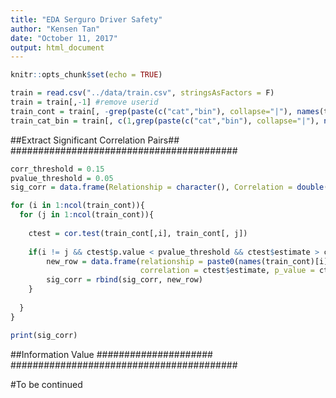 ```yaml
---
title: "EDA Serguro Driver Safety"
author: "Kensen Tan"
date: "October 11, 2017"
output: html_document
---
```


```r
knitr::opts_chunk$set(echo = TRUE)
```


```r

train = read.csv("../data/train.csv", stringsAsFactors = F)
train = train[,-1] #remove userid
train_cont = train[, -grep(paste(c("cat","bin"), collapse="|"), names(train))]
train_cat_bin = train[, c(1,grep(paste(c("cat","bin"), collapse="|"), names(train)))]

```



#########################################
##Extract Significant Correlation Pairs##
#########################################
```r

corr_threshold = 0.15
pvalue_threshold = 0.05
sig_corr = data.frame(Relationship = character(), Correlation = double(), P_Value = double(), stringsAsFactors = F)

for (i in 1:ncol(train_cont)){
  for (j in 1:ncol(train_cont)){
    
    ctest = cor.test(train_cont[,i], train_cont[, j])
    
    if(i != j && ctest$p.value < pvalue_threshold && ctest$estimate > corr_threshold){
        new_row = data.frame(relationship = paste0(names(train_cont)[i], " vs ", names(train_cont)[j]), 
                             correlation = ctest$estimate, p_value = ctest$p.value, row.names = NULL)
        sig_corr = rbind(sig_corr, new_row)
    }
    
  }
}

print(sig_corr)
```


#########################################
##Information Value #####################
#########################################

#To be continued
```r



```
